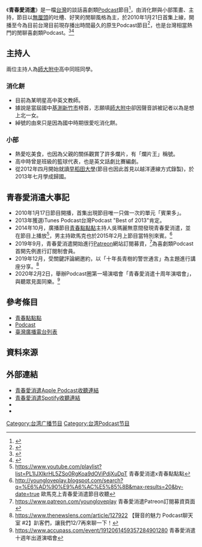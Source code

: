 {{電視節目信息框
| 名稱       = 青春愛消遣
| 英文名     = The Pastimes of Youth
| 類型       = [[Podcast|Podcast]]
| 主持       = 消化餅、小部
| 製作人     = 消化餅
| 國家       = {{ROC-TW}}
| 語言       = [[國語|國語]]
| 每集長     = 120分鐘（含[[廣告|廣告]]）
| 圖像制式   = 
| 播出國家   = {{TWN}}
| 開始       = 2010年1月21日  
| 官方網站   = [http://youngloveplay.blogspot.com]
| 格式       =
}}
《'''青春愛消遣'''》是一檔[[台灣|台灣]]的談話喜劇類[[Podcast|Podcast]]節目<ref>{{cite news |author1=Bella Editor |title=你也有聽Podcast？2020上半年7個Podcast必聽清單！感情生活、療癒心靈..你想聽的這裡都有！ |url=https://www.bella.tw/articles/trends/25278 |work=儂儂Bella |date=08/04/2020}}</ref>，由消化餅與小部策畫、主持，節目以[[無厘頭|無厘頭]]的吐槽、好笑的閒聊風格為主，於2010年1月21日首集上線，開播至今為目前台灣目前現存播出時間最久的原生Podcast節目<ref>{{cite book |author1=王伯維 |title=臺灣新創產業發展Podcast之現況探討 |date=07/05/2019 |url=https://hdl.handle.net/11296/wx5cyq}}</ref>，也是台灣相當熱門的閒聊喜劇類Podcast。<ref>{{cite book |author1=PC home編輯群 |title=PC home 電腦家庭 09月號/2020 第296期 |url=https://books.google.com.tw/books?id=0DH6DwAAQBAJ&printsec=frontcover&hl=zh-TW}}</ref><ref>{{cite web |author1=Shaoyun |title=從兩性、時事到生活雜談！10 個中文 Podcast 熱門節目推薦 |url=https://www.techbang.com/posts/81086-podcast-podcast-hits-program-recommendations-10-chinese-podcast-popular-program-recommendations |website=T客邦}}</ref>

== 主持人 ==
兩位主持人為[[師大附中|師大附中]]高中同班同學。

=== 消化餅 ===
{{藝人
| 姓名 = 消化餅
| 類型 = 男藝人
| 國籍 = {{ROC}}
| 出生日期 = 1990年10月15日
| 出生地點 = {{TWN}}
| 職業 = [[主持人|主持人]]、[[教師|教師]]
| 語言 = [[國語|國語]]、[[英語|英語]]
| 教育程度 = [[政治大學|政治大學]] [[廣播電視|廣播電視]]學系、[[政治大學|政治大學]]英國語文研究所
| 代表作 = 青春愛消遣
}}

*目前為某明星高中英文教師。
*據說是當屆國中[[基測|基測]][[新竹市|新竹市]]榜首，志願填[[師大附中|師大附中]]卻因聲音誤被記者以為是想上北一女。
*綽號的由來只是因為國中時期很愛吃消化餅。

=== 小部 ===
{{藝人
| 姓名 = 小部
| 其他藝名 = 
| 類型 = 女藝人
| 國籍 = {{ROC}}
| 出生日期 = 1991年4月20日
| 出生地點 = {{TWN}}
| 職業 = [[主持人|主持人]]、[[考生|考生]]
| 語言 = [[國語|國語]]、[[英語|英語]]
| 教育程度 = [[台灣大學|台灣大學]] 政治系、[[早稻田大學|早稻田大學]]人文教養學部
| 代表作 = 青春愛消遣
}}

*熱愛吃美食，也因為父親的關係觀賞了許多爛片，有「爛片王」稱號。
*高中時曾是班級的籃球代表，也是英文話劇比賽編劇。
*從2012年四月開始就讀[[早稻田大學|早稻田大學]](節目也因此首見以越洋連線方式錄製)，於2013年七月學成歸國。

== 青春愛消遣大事記 ==

*2010年1月17日節目開播，首集出現節目唯一只做一次的單元「賓果多」。
*2013年獲選iTunes Podcast台灣Podcast "Best of 2013"肯定。
*2014年10月，廣播節目[[青春點點點|青春點點點]]主持人吳瑪麗無意間發現青春愛消遣，並在節目上播放<ref>https://www.youtube.com/playlist?list=PL1IJXIkrHL5ZSo0RgKoa9dOViPdjXuDpT 青春愛消遣x青春點點點</ref>，男主持歐馬克也於2015年2月上節目當特別來賓。<ref>http://youngloveplay.blogspot.com/search?q=%E6%AD%90%E9%A6%AC%E5%85%8B&max-results=20&by-date=true 歐馬克上青春愛消遣節目收聽</ref>
*2019年9月，青春愛消遣開始進行[[Patreon|Patreon]]網站訂閱募資，<ref>https://www.patreon.com/youngloveplay 青春愛消遣Patreon訂閱募資頁面</ref>為喜劇類Podcast首開先例進行訂閱制會員。
*2019年12月，受關鍵評論網邀約，以「十年長青樹的警世通言」為主題進行講座分享。<ref>https://www.thenewslens.com/article/127922 【聲音的魅力 Podcast聊天室 #2】趴客們，讓我們12/7再來聊一下！ </ref>
*2020年2月2日，舉辦Podcast圈第一場演唱會「青春愛消遣十周年演唱會」，與聽眾見面同樂。<ref>https://www.accupass.com/event/1912061459357284901280 青春愛消遣十週年出道演唱會</ref>

== 參考條目 ==
*[[青春點點點|青春點點點]]
*[[Podcast|Podcast]]
*[[臺灣廣播電台列表|臺灣廣播電台列表]]

== 資料來源 ==
<references />
== 外部連結 ==
*[https://podcasts.apple.com/tw/podcast/id527535531 青春愛消遣Apple Podcast收聽連結]
*[https://open.spotify.com/show/5riHYV8x9cCdeth32HrGWf 青春愛消遣Spotify收聽連結]
*{{facebook|youngloveplay|青春愛消遣}}
*{{instagram|youngloveplay|青春愛消遣}}

[[Category:台湾广播节目|Category:台湾广播节目]]
[[Category:台湾Podcast节目|Category:台湾Podcast节目]]